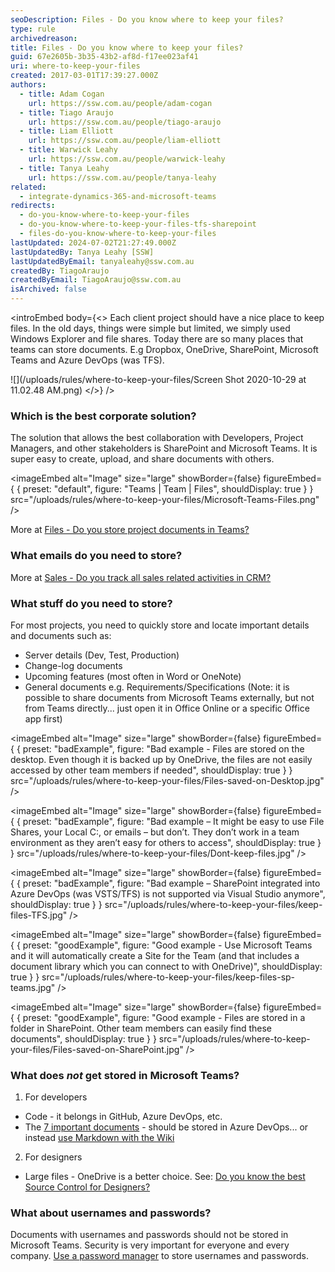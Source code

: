 ```yaml
---
seoDescription: Files - Do you know where to keep your files?
type: rule
archivedreason:
title: Files - Do you know where to keep your files?
guid: 67e2605b-3b35-43b2-af8d-f17ee023af41
uri: where-to-keep-your-files
created: 2017-03-01T17:39:27.000Z
authors:
  - title: Adam Cogan
    url: https://ssw.com.au/people/adam-cogan
  - title: Tiago Araujo
    url: https://ssw.com.au/people/tiago-araujo
  - title: Liam Elliott
    url: https://ssw.com.au/people/liam-elliott
  - title: Warwick Leahy
    url: https://ssw.com.au/people/warwick-leahy
  - title: Tanya Leahy
    url: https://ssw.com.au/people/tanya-leahy
related:
  - integrate-dynamics-365-and-microsoft-teams
redirects:
  - do-you-know-where-to-keep-your-files
  - do-you-know-where-to-keep-your-files-tfs-sharepoint
  - files-do-you-know-where-to-keep-your-files
lastUpdated: 2024-07-02T21:27:49.000Z
lastUpdatedBy: Tanya Leahy [SSW]
lastUpdatedByEmail: tanyaleahy@ssw.com.au
createdBy: TiagoAraujo
createdByEmail: TiagoAraujo@ssw.com.au
isArchived: false
---
```


<introEmbed
  body={<>
Each client project should have a nice place to keep files. In the old days, things were simple but limited, we simply used Windows Explorer and file shares. Today there are so many places that teams can store documents. E.g Dropbox, OneDrive, SharePoint, Microsoft Teams and Azure DevOps (was TFS).

![](/uploads/rules/where-to-keep-your-files/Screen Shot 2020-10-29 at 11.02.48 AM.png)
  </>}
/>
### Which is the best corporate solution?

The solution that allows the best collaboration with Developers, Project Managers, and other stakeholders is SharePoint and Microsoft Teams. It is super easy to create, upload, and share documents with others.


<imageEmbed
  alt="Image"
  size="large"
  showBorder={false}
  figureEmbed={ {
    preset: "default",
    figure: "Teams | Team | Files",
    shouldDisplay: true
  } }
  src="/uploads/rules/where-to-keep-your-files/Microsoft-Teams-Files.png"
/>


More at [Files - Do you store project documents in Teams?](/track-project-documents)

### What emails do you need to store?

More at [Sales - Do you track all sales related activities in CRM?](/sales-do-you-track-all-sales-related-activities-in-crm)

### What stuff do you need to store?

For most projects, you need to quickly store and locate important details and documents such as:

* Server details (Dev, Test, Production)
* Change-log documents
* Upcoming features (most often in Word or OneNote)
* General documents e.g. Requirements/Specifications (Note: it is possible to share documents from Microsoft Teams externally, but not from Teams directly... just open it in Office Online or a specific Office app first)

<imageEmbed
  alt="Image"
  size="large"
  showBorder={false}
  figureEmbed={ {
    preset: "badExample",
    figure: "Bad example - Files are stored on the desktop. Even though it is backed up by OneDrive, the files are not easily accessed by other team members if needed",
    shouldDisplay: true
  } }
  src="/uploads/rules/where-to-keep-your-files/Files-saved-on-Desktop.jpg"
/>


<imageEmbed
  alt="Image"
  size="large"
  showBorder={false}
  figureEmbed={ {
    preset: "badExample",
    figure: "Bad example – It might be easy to use File Shares, your Local C:, or emails – but don’t. They don’t work in a team environment as they aren’t easy for others to access",
    shouldDisplay: true
  } }
  src="/uploads/rules/where-to-keep-your-files/Dont-keep-files.jpg"
/>


<imageEmbed
  alt="Image"
  size="large"
  showBorder={false}
  figureEmbed={ {
    preset: "badExample",
    figure: "Bad example – SharePoint integrated into Azure DevOps (was VSTS/TFS) is not supported via Visual Studio anymore",
    shouldDisplay: true
  } }
  src="/uploads/rules/where-to-keep-your-files/keep-files-TFS.jpg"
/>


<imageEmbed
  alt="Image"
  size="large"
  showBorder={false}
  figureEmbed={ {
    preset: "goodExample",
    figure: "Good example - Use Microsoft Teams and it will automatically create a Site for the Team (and that includes a document library which you can connect to with OneDrive)",
    shouldDisplay: true
  } }
  src="/uploads/rules/where-to-keep-your-files/keep-files-sp-teams.jpg"
/>


<imageEmbed
  alt="Image"
  size="large"
  showBorder={false}
  figureEmbed={ {
    preset: "goodExample",
    figure: "Good example - Files are stored in a folder in SharePoint. Other team members can easily find these documents",
    shouldDisplay: true
  } }
  src="/uploads/rules/where-to-keep-your-files/Files-saved-on-SharePoint.jpg"
/>


### What does _not_ get stored in Microsoft Teams?

1. For developers

* Code - it belongs in GitHub, Azure DevOps, etc.
* The [7 important documents](/do-you-review-the-documentation) - should be stored in Azure DevOps... or instead [use Markdown with the Wiki](/do-you-make-getting-started-on-a-project-easy-for-new-developers)

2. For designers

* Large files - OneDrive is a better choice. See: [Do you know the best Source Control for Designers?](/do-you-know-the-best-source-control-for-designers)

### What about usernames and passwords?

Documents with usernames and passwords should not be stored in Microsoft Teams. Security is very important for everyone and every company. [Use a password manager](/password-manager) to store usernames and passwords.
